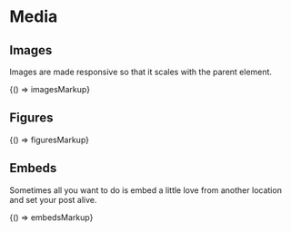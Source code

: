 
<Meta title="Base/Media" />

# Media

## Images

Images are made responsive so that it scales with the parent element.

<Preview>
  <Story name="Images" height="1200px">
    {() => imagesMarkup}
  </Story>
</Preview>

## Figures

<Preview>
  <Story name="Figures" height="850px">
    {() => figuresMarkup}
  </Story>
</Preview>

## Embeds

Sometimes all you want to do is embed a little love from another location and set your post alive.

<Preview>
  <Story name="Embeds" height="650px">
    {() => embedsMarkup}
  </Story>
</Preview>
